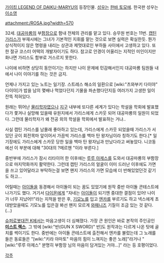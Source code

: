 [[가이킹 LEGEND OF DAIKU-MARYU]]의 등장인물. [[성우]]는 [[한바 토모에]]. 한국판 성우는 [[이소영]]

attachment:/ROSA.jpg?width=570

32세. [[대공마룡]]의 부[[함장]]으로 함내 전체의 관리를 맡고 있다. 승무원 번호는 11번. [[캡틴 가리스]]가 부재시에는 그녀가 기본적인 지휘를 맡는 것으로 보면 실력은 확실한듯. 뭔가 상식적이지 않은 명령을 내리는 상관과 제멋대로인 부하들 사이에서 고생하고 있다. 또한 절규 코스터 어택의 개발자이기도 하다. 참고로 안경이 어울리는 지적인 미인이지만 화나면 가리스도 함부로 거스르지 못한다.

나이에 비하면 상당히 동안이기는 하지만 나이 문제에 민감해서인지 대공마룡 팀원들 내에서 나이 이야기를 하는 것은 금지.

언제나 가지고 있는 노트는 일기장. 스트레스 해소의 일환으로 [wiki:"츠와부키 다이야" 다이야]가 밥을 남의 몇배나 먹었다던지 기물을 파손했다던지등 여러가지 고생한 일이 잔뜩 적혀있다.

원래는 뛰어난 [[물리학자]]였으나 [[지구]] 내부에 또다른 세계가 있다는 학설을 학회에 발표했다가 쫓겨나 실망해 있을때 유원지에서 가리스에게 스카웃 되어 대공마룡의 일원이 되었다. 그런데 물리학자가 왜 전공 외의 학설을 학회에서 발표하는 거냐..

사실 캡틴 가리스를 남몰래 좋아하고 있는데, 가리스에게 스카웃 되었을때 가리스가 서있던 곳이 회전목마 앞이어서 가끔씩 가리스를 백마 탄 왕자님이라 칭하기도 한다.[* 일기장에도 가리스에게 스카웃 당한 일을 백마 탄 왕자님과 만났다라고 써놓았다. 니코동에선 이 부분에 대해 "30대의 ?메르헨 "이라 부른다.]

중반부에 가리스가 잠시 리타이어 한 이후에는 [[루루 아제스]]를 도와서 대공마룡의 부함장으로 마지막화까지 활약한다. 그런데 캡틴 가리스의 얼굴이 이미 드러난 이후에도 가면을 쓰고 있어달라고 부탁하는걸 보면 왠지 가리스의 가면 모습에 더 반해있었던것 같기도 하고...

어릴때는 [[아이돌]]을 동경해서 아이돌이 되는 꿈도 있었기에 원작 중반 아이돌 콘테스트에 나가기도 했다. 거기서 [[다이몬]]에게 "자네는 [[아이돌]]이 되기엔 중대한 결점이 있어! 나이가 너무 지났어!!"라는 지적을 받은 후, [[기모노]]를 입고 [[엔카]]를 부르기도 하고 넥스에게 초대받았을때도 기모노를 입은걸 봐선 왠지 모르게 [[와패니즈]] 기질이 조금 있는 것 같다.(…)

[[슈퍼로봇대전 K]]에서는 마음고생이 더 심해졌다. 가장 큰 원인은 바로 본작의 주인공인 '''[[미스트 렉스]]'''. 그 밖에 [wiki:"반(GUN X SWORD)" 반]도 원작과는 다르게 나온 탓에 골치를 썩이기도 한다. 중반에는 아이돌 콘테스트에 출전해서 엔카를 불렀는데 그 노래를 들은 동료들은 "[wiki:"키라 야마토" 마음의 힘이 느껴지는 좋은 노래]"라거나 "[wiki:"루루 아제스" 분명히 부함장 님의 마음이 담겨있는 거야...]" 라는 등 호평이었다.

[[각주]]
